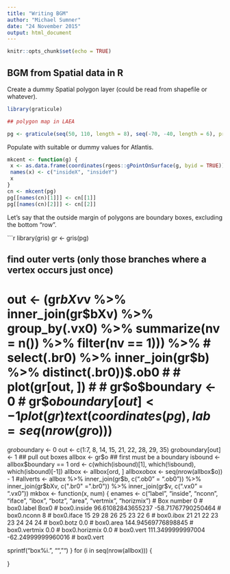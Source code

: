 ```yaml
---
title: "Writing BGM"
author: "Michael Sumner"
date: "24 November 2015"
output: html_document
---
```


```r
knitr::opts_chunk$set(echo = TRUE)
```

## BGM from Spatial data in R

Create a dummy Spatial polygon layer (could be read from shapefile or whatever). 

```r
library(graticule)

## polygon map in LAEA

pg <- graticule(seq(50, 110, length = 8), seq(-70, -40, length = 6), proj = "+proj=laea +ellps=WGS84 +lon_0=65 +lat_0=-90", tiles = TRUE)
```

Populate with suitable or dummy values for Atlantis. 

```r
mkcent <- function(g) {
 x <- as.data.frame(coordinates(rgeos::gPointOnSurface(g, byid = TRUE)))
 names(x) <- c("insideX", "insideY")
 x
}
cn <- mkcent(pg)
pg[[names(cn)[1]]] <- cn[[1]]
pg[[names(cn)[2]]] <- cn[[2]]


```

Let's say that the outside margin of polygons are boundary boxes, excluding the bottom "row". 

```r

library(gris)
gr <- gris(pg)

## find outer verts (only those branches where a vertex occurs just once)
# out <- (gr$bXv %>% inner_join((gr$v  %>% inner_join(gr$bXv)  %>% group_by(.vx0)  %>% summarize(nv  = n())  %>% filter(nv == 1))) %>% 
#   select(.br0) %>% inner_join(gr$b) %>% distinct(.br0))$.ob0
# 
# plot(gr[out, ])
# 
# gr$o$boundary <- 0
# gr$o$boundary[out] <- 1
plot(gr)
text(coordinates(pg), lab = seq(nrow(gr$o)))
gr$o$boundary <- 0
out <- c(1:7, 8, 14, 15, 21, 22, 28, 29, 35)
gr$o$boundary[out] <- 1
## pull out boxes
allbox <- gr$o
## first must be a boundary
isbound <- allbox$boundary == 1
ord <- c(which(isbound)[1], which(!isbound), which(isbound)[-1])
allbox <- allbox[ord, ]
allbox$o$box <- seq(nrow(allbox$o)) - 1
#allverts <- allbox %>% inner_join(gr$b, c(".ob0" = ".ob0")) %>% inner_join(gr$bXv, c(".br0" =".br0")) %>% inner_join(gr$v, c(".vx0" = ".vx0")) 
mkbox <- function(x, num) {
  enames <- c("label", "inside", "nconn", "iface", "ibox", "botz", "area", "vertmix", "horizmix")
  # Box number 0
# box0.label	Box0
# box0.inside	96.61082843655237 -58.71767790250464
# box0.nconn	8
# box0.iface	15 29 28 26 25 23 22 6 
# box0.ibox	21 21 22 23 23 24 24 24 
# box0.botz	0.0
# box0.area	144.94569776898845
# box0.vertmix	0.0
# box0.horizmix	0.0
# box0.vert 111.3499999997004 -62.24999999960016
# box0.vert
  
  sprintf("box%i.", "", "") 
}
for (i in seq(nrow(allbox))) {
    
}

